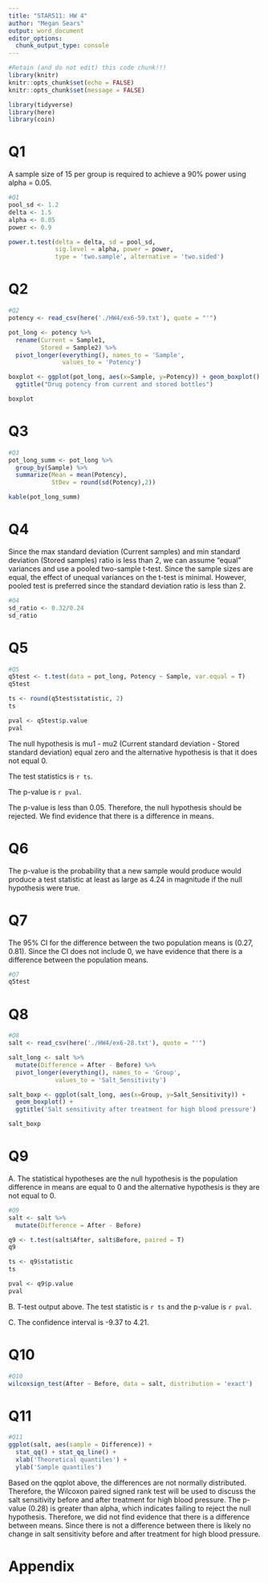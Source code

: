 ```yaml
---
title: "STAR511: HW 4"
author: "Megan Sears"
output: word_document
editor_options: 
  chunk_output_type: console
---
```


```r
#Retain (and do not edit) this code chunk!!!
library(knitr)
knitr::opts_chunk$set(echo = FALSE)
knitr::opts_chunk$set(message = FALSE)

library(tidyverse)
library(here)
library(coin)

```

# Q1

A sample size of 15 per group is required to achieve a 90% power using alpha = 0.05.

```r
#Q1
pool_sd <- 1.2
delta <- 1.5
alpha <- 0.05
power <- 0.9

power.t.test(delta = delta, sd = pool_sd, 
             sig.level = alpha, power = power, 
             type = 'two.sample', alternative = 'two.sided')


```


# Q2

```r
#Q2
potency <- read_csv(here('./HW4/ex6-59.txt'), quote = "'")

pot_long <- potency %>%
  rename(Current = Sample1,
         Stored = Sample2) %>%
  pivot_longer(everything(), names_to = 'Sample',
               values_to = 'Potency')

boxplot <- ggplot(pot_long, aes(x=Sample, y=Potency)) + geom_boxplot() +
  ggtitle("Drug potency from current and stored bottles")

boxplot

```

# Q3

```r
#Q3
pot_long_summ <- pot_long %>%
  group_by(Sample) %>%
  summarize(Mean = mean(Potency),
            StDev = round(sd(Potency),2))

kable(pot_long_summ)

```

# Q4

Since the max standard deviation (Current samples) and min standard deviation (Stored samples) ratio is less than 2, we can assume "equal" variances and use a pooled two-sample t-test. Since the sample sizes are equal, the effect of unequal variances on the t-test is minimal. However, pooled test is preferred since the standard deviation ratio is less than 2.
 
```r
#Q4
sd_ratio <- 0.32/0.24
sd_ratio

```

# Q5 

```r
#Q5
q5test <- t.test(data = pot_long, Potency ~ Sample, var.equal = T)
q5test

ts <- round(q5test$statistic, 2)
ts

pval <- q5test$p.value 
pval

```

The null hypothesis is  mu1 - mu2 (Current standard deviation - Stored standard deviation) equal zero and the alternative hypothesis is that it does not equal 0.  

The test statistics is `r ts`. 

The p-value is `r pval`.  

The p-value is less than 0.05. Therefore, the null hypothesis should be rejected. We find evidence that there is a difference in means.

# Q6 

The p-value is the probability that a new sample would produce would produce a test statistic at least as large as 4.24 in magnitude if the null hypothesis were true. 

# Q7

The 95% CI for the difference between the two population means is (0.27, 0.81). Since the CI does not include 0, we have evidence that there is a difference between the population means. 

```r
#Q7
q5test

```

# Q8

```r
#Q8
salt <- read_csv(here('./HW4/ex6-28.txt'), quote = "'")

salt_long <- salt %>%
  mutate(Difference = After - Before) %>%
  pivot_longer(everything(), names_to = 'Group',
             values_to = 'Salt_Sensitivity') 

salt_boxp <- ggplot(salt_long, aes(x=Group, y=Salt_Sensitivity)) +
  geom_boxplot() +
  ggtitle('Salt sensitivity after treatment for high blood pressure')

salt_boxp

```

# Q9

A. The statistical hypotheses are the null hypothesis is the population difference in means are equal to 0 and the alternative hypothesis is they are not equal to 0.

```r
#Q9
salt <- salt %>%
  mutate(Difference = After - Before)

q9 <- t.test(salt$After, salt$Before, paired = T)
q9

ts <- q9$statistic
ts

pval <- q9$p.value
pval

```

B. T-test output above. The test statistic is `r ts` and the p-value is `r pval`.

C. The confidence interval is -9.37 to 4.21. 

# Q10

```r
#Q10
wilcoxsign_test(After ~ Before, data = salt, distribution = 'exact')

```

# Q11

```r
#Q11
ggplot(salt, aes(sample = Difference)) + 
  stat_qq() + stat_qq_line() +
  xlab('Theoretical quantiles') +
  ylab('Sample quantiles')

```


Based on the qqplot above, the differences are not normally distributed. Therefore, the Wilcoxon paired signed rank test will be used to discuss the salt sensitivity before and after treatment for high blood pressure. The p-value (0.28) is greater than alpha, which indicates failing to reject the null hypothesis. Therefore, we did not find evidence that there is a difference between means. Since there is not a difference between there is likely no change in salt sensitivity before and after treatment for high blood pressure.


# Appendix
```r
```